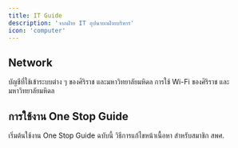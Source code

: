 ```yaml
---
title: IT Guide
description: 'จากฝ่าย IT อุปนายกฝ่ายบริหาร'
icon: 'computer'
---
```


## Network

<CardGroup cols={2}>
  <Card
    title="Account ศิริราช/ม.มหิดล"
    icon="user-tag"
    href="/it/network"
  >
    บัญชีที่ใช้เข้าระบบต่าง ๆ ของศิริราช และมหาวิทยาลัยมหิดล
  </Card>
  <Card
    title="การเข้าใช้งาน Wi-Fi"
    icon="wifi"
    href="/it/network/wifi"
  >
    การใช้ Wi-Fi ของศิริราช และมหาวิทยาลัยมหิดล
  </Card>
</CardGroup>

## การใช้งาน One Stop Guide

<CardGroup cols={2}>
  <Card
    title="แนะนำการใช้งาน"
    icon="book-open-reader"
    href="/it/guide/usage"
  >
    เริ่มต้นใช้งาน One Stop Guide ฉบับนี้
  </Card>
  <Card
    title="แก้ไขเนื้อหา"
    icon="feather"
    href="/it/guide/edit"
  >
    วิธีการแก้ไขหน้าเนื้อหา สำหรับสมาชิก สพศ.
  </Card>
</CardGroup>
